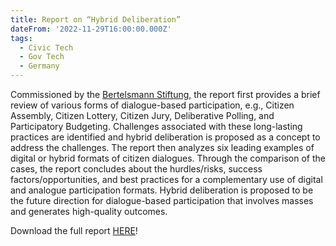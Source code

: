 ```yaml
---
title: Report on “Hybrid Deliberation”
dateFrom: '2022-11-29T16:00:00.000Z'
tags:
  - Civic Tech
  - Gov Tech
  - Germany
---
```


Commissioned by the [Bertelsmann Stiftung,](https://www.bertelsmann-stiftung.de/) the report first provides a brief review of various forms of dialogue-based participation, e.g., Citizen Assembly, Citizen Lottery, Citizen Jury, Deliberative Polling, and Participatory Budgeting. Challenges associated with these long-lasting practices are identified and hybrid deliberation is proposed as a concept to address the challenges. The report then analyzes six leading examples of digital or hybrid formats of citizen dialogues. Through the comparison of the cases, the report concludes about the hurdles/risks, success factors/opportunities, and best practices for a complementary use of digital and analogue participation formats. Hybrid deliberation is proposed to be the future direction for dialogue-based participation that involves masses and generates high-quality outcomes.

Download the full report [HERE](https://arxiv.org/abs/2307.11412)!
